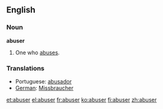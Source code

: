 ==English==

===Noun===
'''abuser'''

# One who [[abuse]]s.

===Translations===
* Portuguese: [[abusador]]
* [[German]]: [[Missbraucher]]

[[et:abuser]]
[[el:abuser]]
[[fr:abuser]]
[[ko:abuser]]
[[fi:abuser]]
[[zh:abuser]]